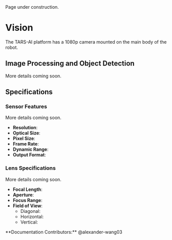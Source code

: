 
<Callout type="warning" emoji="⚠️">
Page under construction.
</Callout>

# Vision

The TARS-AI platform has a 1080p camera mounted on the main body of the robot.

## Image Processing and Object Detection

More details coming soon.

## Specifications

### Sensor Features

More details coming soon.

- **Resolution**: 
- **Optical Size**: 
- **Pixel Size**: 
- **Frame Rate**: 
- **Dynamic Range**: 
- **Output Format**: 

### Lens Specifications

More details coming soon.

- **Focal Length**:
- **Aperture**:
- **Focus Range**:
- **Field of View**:
  - Diagonal:
  - Horizontal:
  - Vertical:

<Callout type="default" emoji="👉">
  **Documentation Contributors:** @alexander-wang03
</Callout>

